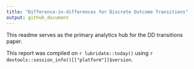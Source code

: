 ```yaml
---
title: "Difference-in-differences for Discrete Outcome Transitions"
output: github_document
---
```


<style>
p.comment {
background-color: #DBDBDB;
padding: 10px;
border: 1px solid black;
margin-left: 25px;
border-radius: 5px;
font-style: italic;
}
</style>

This readme serves as the primary analytics hub for the DD transitions paper.  

This report was compiled on `r lubridate::today()` using `r devtools::session_info()[["platform"]]$version`. 

